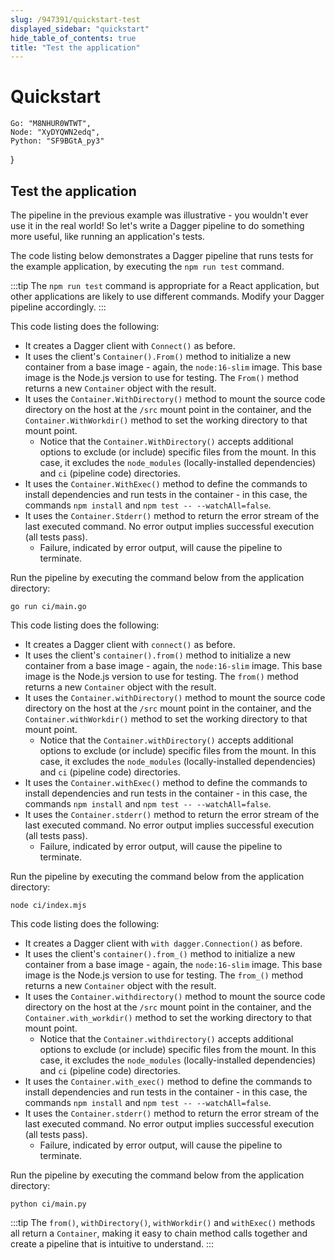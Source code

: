 ```yaml
---
slug: /947391/quickstart-test
displayed_sidebar: "quickstart"
hide_table_of_contents: true
title: "Test the application"
---
```


# Quickstart


    Go: "M8NHUR0WTWT",
    Node: "XyDYQWN2edq",
    Python: "SF9BGtA_py3"
}

<QuickstartDoc embeds={ids}>

## Test the application

The pipeline in the previous example was illustrative - you wouldn't ever use it in the real world! So let's write a Dagger pipeline to do something more useful, like running an application's tests.

The code listing below demonstrates a Dagger pipeline that runs tests for the example application, by executing the `npm run test` command.

:::tip
The `npm run test` command is appropriate for a React application, but other applications are likely to use different commands. Modify your Dagger pipeline accordingly.
:::


<Tabs groupId="language" className="embeds">
<TabItem value="Go">

<Embed id="M8NHUR0WTWT" />

This code listing does the following:

- It creates a Dagger client with `Connect()` as before.
- It uses the client's `Container().From()` method to initialize a new container from a base image - again, the `node:16-slim` image. This base image is the Node.js version to use for testing. The `From()` method returns a new `Container` object with the result.
- It uses the `Container.WithDirectory()` method to mount the source code directory on the host at the `/src` mount point in the container, and the `Container.WithWorkdir()` method to set the working directory to that mount point.
  - Notice that the `Container.WithDirectory()` accepts additional options to exclude (or include) specific files from the mount. In this case, it excludes the `node_modules` (locally-installed dependencies) and `ci` (pipeline code) directories.
- It uses the `Container.WithExec()` method to define the commands to install dependencies and run tests in the container - in this case, the commands `npm install` and `npm test -- --watchAll=false`.
- It uses the `Container.Stderr()` method to return the error stream of the last executed command. No error output implies successful execution (all tests pass).
  - Failure, indicated by error output, will cause the pipeline to terminate.

Run the pipeline by executing the command below from the application directory:

```shell
go run ci/main.go
```

</TabItem>
<TabItem value="Node">

<Embed id="XyDYQWN2edq" />

This code listing does the following:

- It creates a Dagger client with `connect()` as before.
- It uses the client's `container().from()` method to initialize a new container from a base image - again, the `node:16-slim` image. This base image is the Node.js version to use for testing. The `from()` method returns a new `Container` object with the result.
- It uses the `Container.withDirectory()` method to mount the source code directory on the host at the `/src` mount point in the container, and the `Container.withWorkdir()` method to set the working directory to that mount point.
  - Notice that the `Container.withDirectory()` accepts additional options to exclude (or include) specific files from the mount. In this case, it excludes the `node_modules` (locally-installed dependencies) and `ci` (pipeline code) directories.
- It uses the `Container.withExec()` method to define the commands to install dependencies and run tests in the container - in this case, the commands `npm install` and `npm test -- --watchAll=false`.
- It uses the `Container.stderr()` method to return the error stream of the last executed command. No error output implies successful execution (all tests pass).
  - Failure, indicated by error output, will cause the pipeline to terminate.

Run the pipeline by executing the command below from the application directory:

```shell
node ci/index.mjs
```

</TabItem>
<TabItem value="Python">

<Embed id="SF9BGtA_py3" />

This code listing does the following:

- It creates a Dagger client with `with dagger.Connection()` as before.
- It uses the client's `container().from_()` method to initialize a new container from a base image - again, the `node:16-slim` image. This base image is the Node.js version to use for testing. The `from_()` method returns a new `Container` object with the result.
- It uses the `Container.withdirectory()` method to mount the source code directory on the host at the `/src` mount point in the container, and the `Container.with_workdir()` method to set the working directory to that mount point.
  - Notice that the `Container.withdirectory()` accepts additional options to exclude (or include) specific files from the mount. In this case, it excludes the `node_modules` (locally-installed dependencies) and `ci` (pipeline code) directories.
- It uses the `Container.with_exec()` method to define the commands to install dependencies and run tests in the container - in this case, the commands `npm install` and `npm test -- --watchAll=false`.
- It uses the `Container.stderr()` method to return the error stream of the last executed command. No error output implies successful execution (all tests pass).
  - Failure, indicated by error output, will cause the pipeline to terminate.

Run the pipeline by executing the command below from the application directory:

```shell
python ci/main.py
```

</TabItem>
</Tabs>

:::tip
The `from()`, `withDirectory()`, `withWorkdir()` and `withExec()` methods all return a `Container`, making it easy to chain method calls together and create a pipeline that is intuitive to understand.
:::

</QuickstartDoc>
